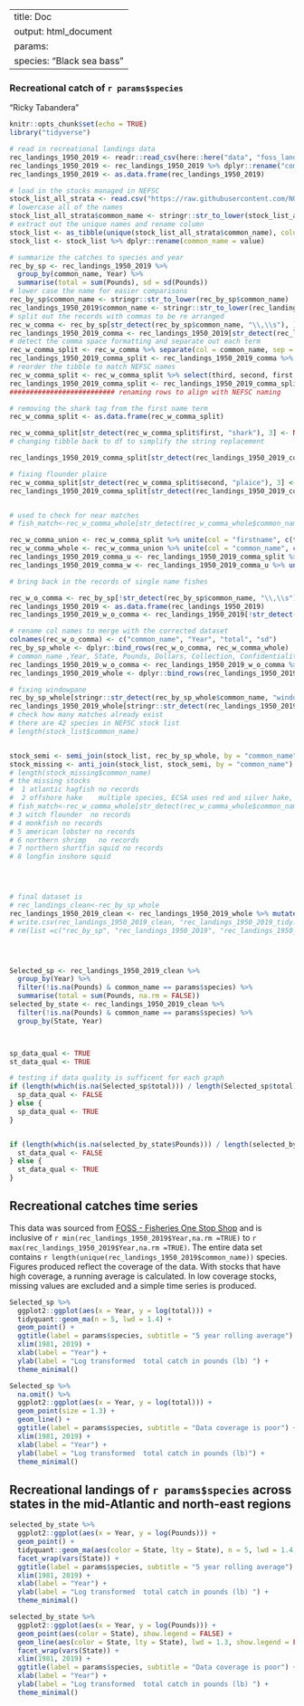 
---
title: Doc
output: html_document
params:
  species: "Black sea bass"
---

### Recreational catch of `r params$species`

"Ricky Tabandera"



```r
knitr::opts_chunk$set(echo = TRUE)
library("tidyverse")


```



```r

# read in recreational landings data
rec_landings_1950_2019 <- readr::read_csv(here::here("data", "foss_landings_REC_1950_2019_MA_NE.csv"))
rec_landings_1950_2019 <- rec_landings_1950_2019 %>% dplyr::rename("common_name" = "NMFS Name")
rec_landings_1950_2019 <- as.data.frame(rec_landings_1950_2019)

# load in the stocks managed in NEFSC
stock_list_all_strata <- read.csv("https://raw.githubusercontent.com/NOAA-EDAB/ECSA/master/data/stock_list.csv")
# lowercase all of the names
stock_list_all_strata$common_name <- stringr::str_to_lower(stock_list_all_strata$common_name)
# extract out the unique names and rename column
stock_list <- as_tibble(unique(stock_list_all_strata$common_name), column_name = "common_name")
stock_list <- stock_list %>% dplyr::rename(common_name = value)

# summarize the catches to species and year
rec_by_sp <- rec_landings_1950_2019 %>%
  group_by(common_name, Year) %>%
  summarise(total = sum(Pounds), sd = sd(Pounds))
# lower case the name for easier comparisons
rec_by_sp$common_name <- stringr::str_to_lower(rec_by_sp$common_name)
rec_landings_1950_2019$common_name <- stringr::str_to_lower(rec_landings_1950_2019$common_name)
# split out the records with commas to be re arranged
rec_w_comma <- rec_by_sp[str_detect(rec_by_sp$common_name, "\\,\\s"), ]
rec_landings_1950_2019_comma <- rec_landings_1950_2019[str_detect(rec_landings_1950_2019$common_name, "\\,\\s"), ]
# detect the comma space formatting and separate out each term
rec_w_comma_split <- rec_w_comma %>% separate(col = common_name, sep = "\\,\\s", into = c("first", "second", "third"))
rec_landings_1950_2019_comma_split <- rec_landings_1950_2019_comma %>% separate(col = common_name, sep = "\\,\\s", into = c("first", "second", "third"))
# reorder the tibble to match NEFSC names
rec_w_comma_split <- rec_w_comma_split %>% select(third, second, first, Year, total, sd)
rec_landings_1950_2019_comma_split <- rec_landings_1950_2019_comma_split %>% select(third, second, first, Year, State, Pounds, Dollars, Collection, Confidentiality)
########################## renaming rows to align with NEFSC naming

# removing the shark tag from the first name term
rec_w_comma_split <- as.data.frame(rec_w_comma_split)

rec_w_comma_split[str_detect(rec_w_comma_split$first, "shark"), 3] <- NA
# changing tibble back to df to simplify the string replacement

rec_landings_1950_2019_comma_split[str_detect(rec_landings_1950_2019_comma_split$first, "shark"), 3] <- NA

# fixing flounder plaice
rec_w_comma_split[str_detect(rec_w_comma_split$second, "plaice"), 3] <- NA
rec_landings_1950_2019_comma_split[str_detect(rec_landings_1950_2019_comma_split$second, "plaice"), 3] <- NA


# used to check for near matches
# fish_match<-rec_w_comma_whole[str_detect(rec_w_comma_whole$common_name, "herring"),]

rec_w_comma_union <- rec_w_comma_split %>% unite(col = "firstname", c(third, second), sep = " ", remove = TRUE, na.rm = TRUE)
rec_w_comma_whole <- rec_w_comma_union %>% unite(col = "common_name", c(firstname, first), sep = " ", remove = TRUE, na.rm = TRUE)
rec_landings_1950_2019_comma_u <- rec_landings_1950_2019_comma_split %>% unite(col = "firstname", c(third, second), sep = " ", remove = TRUE, na.rm = TRUE)
rec_landings_1950_2019_comma_w <- rec_landings_1950_2019_comma_u %>% unite(col = "common_name", c(firstname, first), sep = " ", remove = TRUE, na.rm = TRUE)

# bring back in the records of single name fishes

rec_w_o_comma <- rec_by_sp[!str_detect(rec_by_sp$common_name, "\\,\\s"), ]
rec_landings_1950_2019 <- as.data.frame(rec_landings_1950_2019)
rec_landings_1950_2019_w_o_comma <- rec_landings_1950_2019[!str_detect(rec_landings_1950_2019$common_name, "\\,\\s"), ]

# rename col names to merge with the corrected dataset
colnames(rec_w_o_comma) <- c("common_name", "Year", "total", "sd")
rec_by_sp_whole <- dplyr::bind_rows(rec_w_o_comma, rec_w_comma_whole)
# common_name ,Year, State, Pounds, Dollars, Collection, Confidentiality
rec_landings_1950_2019_w_o_comma <- rec_landings_1950_2019_w_o_comma %>% dplyr::select("common_name", "Year", "State", "Pounds", "Dollars", "Collection", "Confidentiality")
rec_landings_1950_2019_whole <- dplyr::bind_rows(rec_landings_1950_2019_w_o_comma, rec_landings_1950_2019_comma_w)

# fixing windowpane
rec_by_sp_whole[stringr::str_detect(rec_by_sp_whole$common_name, "window"), 1] <- "windowpane flounder"
rec_landings_1950_2019_whole[stringr::str_detect(rec_landings_1950_2019_whole$common_name, "window"), 1] <- "windowpane flounder"
# check how many matches already exist
# there are 42 species in NEFSC stock list
# length(stock_list$common_name)


stock_semi <- semi_join(stock_list, rec_by_sp_whole, by = "common_name")
stock_missing <- anti_join(stock_list, stock_semi, by = "common_name")
# length(stock_missing$common_name)
# the missing stocks
#  1 atlantic hagfish no records
#  2 offshore hake    multiple species, ECSA uses red and silver hake, not sure what to do with other species
# fish_match<-rec_w_comma_whole[str_detect(rec_w_comma_whole$common_name, "hake"),]
# 3 witch flounder  no records
# 4 monkfish no records
# 5 american lobster no records
# 6 northern shrimp   no records
# 7 northern shortfin squid no records
# 8 longfin inshore squid




# final dataset is
# rec_landings_clean<-rec_by_sp_whole
rec_landings_1950_2019_clean <- rec_landings_1950_2019_whole %>% mutate(common_name = stringr::str_to_sentence(common_name))
# write.csv(rec_landings_1950_2019_clean, "rec_landings_1950_2019_tidy.csv")
# rm(list =c("rec_by_sp", "rec_landings_1950_2019", "rec_landings_1950_2019_comma", "rec_landings_1950_2019_comma_split" "rec_w_comma", "rec_w_comma_split", "stock_list", "stock_list_all_strata") )




Selected_sp <- rec_landings_1950_2019_clean %>%
  group_by(Year) %>%
  filter(!is.na(Pounds) & common_name == params$species) %>%
  summarise(total = sum(Pounds, na.rm = FALSE))
selected_by_state <- rec_landings_1950_2019_clean %>%
  filter(!is.na(Pounds) & common_name == params$species) %>%
  group_by(State, Year)



sp_data_qual <- TRUE
st_data_qual <- TRUE

# testing if data quality is sufficent for each graph
if (length(which(is.na(Selected_sp$total))) / length(Selected_sp$total) > 0.40) {
  sp_data_qual <- FALSE
} else {
  sp_data_qual <- TRUE
}


if (length(which(is.na(selected_by_state$Pounds))) / length(selected_by_state$Pounds) > 0.50) {
  st_data_qual <- FALSE
} else {
  st_data_qual <- TRUE
}
```

## Recreational catches time series 

This data was sourced from [FOSS - Fisheries One Stop Shop](https://foss.nmfs.noaa.gov/apexfoss/f?p=215:200:4615327020711::NO:::) and is inclusive of `r min(rec_landings_1950_2019$Year,na.rm =TRUE) ` to `r max(rec_landings_1950_2019$Year,na.rm =TRUE)`. The entire data set contains `r length(unique(rec_landings_1950_2019$common_name))` species. Figures produced reflect the coverage of the data. With stocks that have high coverage, a running average is calculated. In low coverage stocks, missing values are excluded and a simple time series is produced. 



```r

Selected_sp %>%
  ggplot2::ggplot(aes(x = Year, y = log(total))) +
  tidyquant::geom_ma(n = 5, lwd = 1.4) +
  geom_point() +
  ggtitle(label = params$species, subtitle = "5 year rolling average") +
  xlim(1981, 2019) +
  xlab(label = "Year") +
  ylab(label = "Log transformed  total catch in pounds (lb) ") +
  theme_minimal()
```

```r


Selected_sp %>%
  na.omit() %>%
  ggplot2::ggplot(aes(x = Year, y = log(total))) +
  geom_point(size = 1.3) +
  geom_line() +
  ggtitle(label = params$species, subtitle = "Data coverage is poor") +
  xlim(1981, 2019) +
  xlab(label = "Year") +
  ylab(label = "Log transformed  total catch in pounds (lb)") +
  theme_minimal()
```


## Recreational landings of `r params$species` across states in the mid-Atlantic and north-east regions

```r

selected_by_state %>%
  ggplot2::ggplot(aes(x = Year, y = log(Pounds))) +
  geom_point() +
  tidyquant::geom_ma(aes(color = State, lty = State), n = 5, lwd = 1.4, na.rm = TRUE, show.legend = FALSE) +
  facet_wrap(vars(State)) +
  ggtitle(label = params$species, subtitle = "5 year rolling average") +
  xlim(1981, 2019) +
  xlab(label = "Year") +
  ylab(label = "Log transformed  total catch in pounds (lb) ") +
  theme_minimal()
```

```r

selected_by_state %>%
  ggplot2::ggplot(aes(x = Year, y = log(Pounds))) +
  geom_point(aes(color = State), show.legend = FALSE) +
  geom_line(aes(color = State, lty = State), lwd = 1.3, show.legend = FALSE) +
  facet_wrap(vars(State)) +
  xlim(1981, 2019) +
  ggtitle(label = params$species, subtitle = "Data coverage is poor") +
  xlab(label = "Year") +
  ylab(label = "Log transformed  total catch in pounds (lb) ") +
  theme_minimal()
```

